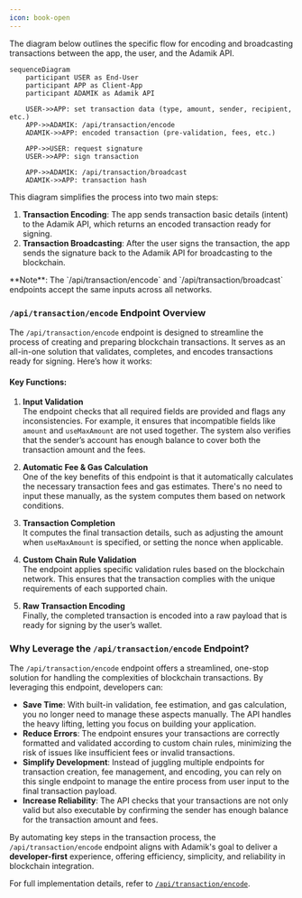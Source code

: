 ```yaml
---
icon: book-open
---
```


The diagram below outlines the specific flow for encoding and broadcasting transactions between the app, the user, and the Adamik API.

```mermaid
sequenceDiagram
    participant USER as End-User
    participant APP as Client-App
    participant ADAMIK as Adamik API

    USER->>APP: set transaction data (type, amount, sender, recipient, etc.)
    APP->>ADAMIK: /api/transaction/encode
    ADAMIK->>APP: encoded transaction (pre-validation, fees, etc.)

    APP->>USER: request signature
    USER->>APP: sign transaction

    APP->>ADAMIK: /api/transaction/broadcast
    ADAMIK->>APP: transaction hash
```

This diagram simplifies the process into two main steps:

1. **Transaction Encoding**: The app sends transaction basic details (intent) to the Adamik API, which returns an encoded transaction ready for signing.
2. **Transaction Broadcasting**: After the user signs the transaction, the app sends the signature back to the Adamik API for broadcasting to the blockchain.

<Info>
  **Note**: The `/api/transaction/encode` and `/api/transaction/broadcast`
  endpoints accept the same inputs across all networks.
</Info>

### `/api/transaction/encode` Endpoint Overview

The `/api/transaction/encode` endpoint is designed to streamline the process of creating and preparing blockchain transactions. It serves as an all-in-one solution that validates, completes, and encodes transactions ready for signing. Here’s how it works:

#### Key Functions:

1. **Input Validation**  
   The endpoint checks that all required fields are provided and flags any inconsistencies. For example, it ensures that incompatible fields like `amount` and `useMaxAmount` are not used together. The system also verifies that the sender’s account has enough balance to cover both the transaction amount and the fees.

2. **Automatic Fee & Gas Calculation**  
   One of the key benefits of this endpoint is that it automatically calculates the necessary transaction fees and gas estimates. There's no need to input these manually, as the system computes them based on network conditions.

3. **Transaction Completion**  
   It computes the final transaction details, such as adjusting the amount when `useMaxAmount` is specified, or setting the nonce when applicable.

4. **Custom Chain Rule Validation**  
   The endpoint applies specific validation rules based on the blockchain network. This ensures that the transaction complies with the unique requirements of each supported chain.

5. **Raw Transaction Encoding**  
   Finally, the completed transaction is encoded into a raw payload that is ready for signing by the user’s wallet.

### Why Leverage the `/api/transaction/encode` Endpoint?

The `/api/transaction/encode` endpoint offers a streamlined, one-stop solution for handling the complexities of blockchain transactions. By leveraging this endpoint, developers can:

- **Save Time**: With built-in validation, fee estimation, and gas calculation, you no longer need to manage these aspects manually. The API handles the heavy lifting, letting you focus on building your application.
- **Reduce Errors**: The endpoint ensures your transactions are correctly formatted and validated according to custom chain rules, minimizing the risk of issues like insufficient fees or invalid transactions.
- **Simplify Development**: Instead of juggling multiple endpoints for transaction creation, fee management, and encoding, you can rely on this single endpoint to manage the entire process from user input to the final transaction payload.
- **Increase Reliability**: The API checks that your transactions are not only valid but also executable by confirming the sender has enough balance for the transaction amount and fees.

By automating key steps in the transaction process, the `/api/transaction/encode` endpoint aligns with Adamik's goal to deliver a **developer-first** experience, offering efficiency, simplicity, and reliability in blockchain integration.

For full implementation details, refer to [`/api/transaction/encode`](../api-reference/endpoint/post-apitransactionencode).
